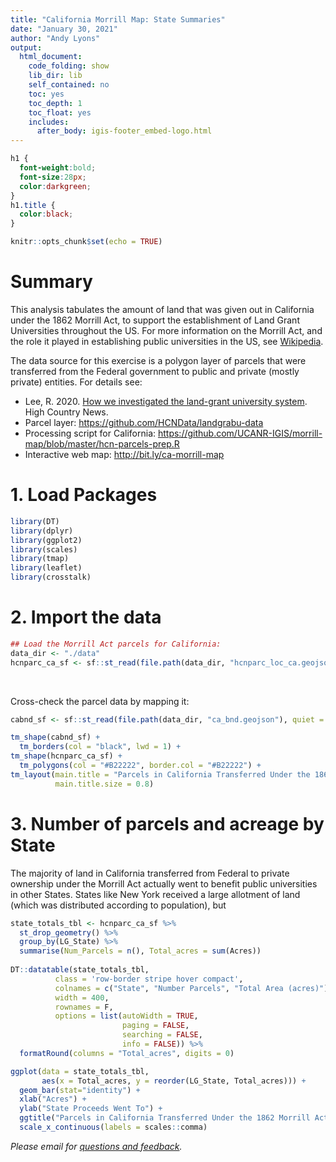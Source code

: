 ```yaml
---
title: "California Morrill Map: State Summaries"
date: "January 30, 2021"
author: "Andy Lyons"
output: 
  html_document:
    code_folding: show
    lib_dir: lib
    self_contained: no
    toc: yes
    toc_depth: 1
    toc_float: yes
    includes:
      after_body: igis-footer_embed-logo.html
---
```


```css
h1 {
  font-weight:bold;
  font-size:28px;
  color:darkgreen;
}
h1.title {
  color:black;
}
```

```r
knitr::opts_chunk$set(echo = TRUE)
```

# Summary

This analysis tabulates the amount of land that was given out in California under the 1862 Morrill Act, to support the establishment of Land Grant Universities throughout the US. For more information on the Morrill Act, and the role it played in establishing public universities in the US, see [Wikipedia](https://en.wikipedia.org/wiki/Morrill_Land-Grant_Acts){target="_blank" rel="noopener"}.

The data source for this exercise is a polygon layer of parcels that were transferred from the Federal government to public and private (mostly private) entities. For details see:

* Lee, R. 2020. [How we investigated the land-grant university system](https://www.hcn.org/articles/indigenous-affairs-education-how-we-investigated-the-land-grant-university-system){target="_blank" rel="noopener"}. High Country News.  
* Parcel layer: [https://github.com/HCNData/landgrabu-data](https://github.com/HCNData/landgrabu-data)  
* Processing script for California: [https://github.com/UCANR-IGIS/morrill-map/blob/master/hcn-parcels-prep.R](https://github.com/UCANR-IGIS/morrill-map/blob/master/hcn-parcels-prep.R){target="_blank" rel="noopener"}  
* Interactive web map: [http://bit.ly/ca-morrill-map](http://bit.ly/ca-morrill-map){target="_blank" rel="noopener"}  

# 1. Load Packages

```r
library(DT)
library(dplyr)
library(ggplot2)
library(scales)
library(tmap)
library(leaflet)   
library(crosstalk)  
```

# 2. Import the data

```r
## Load the Morrill Act parcels for California:
data_dir <- "./data"
hcnparc_ca_sf <- sf::st_read(file.path(data_dir, "hcnparc_loc_ca.geojson"), quiet = TRUE)
```

\

Cross-check the parcel data by mapping it:

```r
cabnd_sf <- sf::st_read(file.path(data_dir, "ca_bnd.geojson"), quiet = TRUE)

tm_shape(cabnd_sf) +
  tm_borders(col = "black", lwd = 1) +
tm_shape(hcnparc_ca_sf) +
  tm_polygons(col = "#B22222", border.col = "#B22222") +
tm_layout(main.title = "Parcels in California Transferred Under the 1862 Morrill Act",
          main.title.size = 0.8)

```

# 3. Number of parcels and acreage by State

The majority of land in California transferred from Federal to private ownership under the Morrill Act actually went to benefit public universities in other States. States like New York received a large allotment of land (which was distributed according to population), but 

```r
state_totals_tbl <- hcnparc_ca_sf %>% 
  st_drop_geometry() %>% 
  group_by(LG_State) %>% 
  summarise(Num_Parcels = n(), Total_acres = sum(Acres))
  
DT::datatable(state_totals_tbl, 
          class = 'row-border stripe hover compact', 
          colnames = c("State", "Number Parcels", "Total Area (acres)"),
          width = 400,
          rownames = F, 
          options = list(autoWidth = TRUE,
                         paging = FALSE,
                         searching = FALSE,
                         info = FALSE)) %>% 
  formatRound(columns = "Total_acres", digits = 0) 
```

```r
ggplot(data = state_totals_tbl, 
       aes(x = Total_acres, y = reorder(LG_State, Total_acres))) + 
  geom_bar(stat="identity") +
  xlab("Acres") +
  ylab("State Proceeds Went To") +
  ggtitle("Parcels in California Transferred Under the 1862 Morrill Act") +
  scale_x_continuous(labels = scales::comma)
```

*Please email for [questions and feedback](mailto:andlyons@ucanr.edu?subject=Morrill Map).*

\
